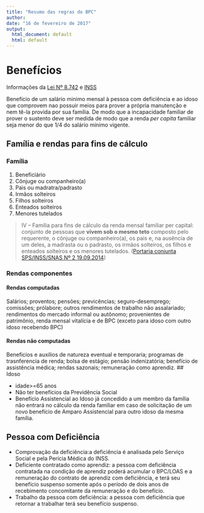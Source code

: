 ```yaml
---
title: "Resumo das regras do BPC"
author: 
date: "16 de fevereiro de 2017"
output:
  html_document: default
  html: default
---
```


# Benefícios
Informações da [Lei Nº 8.742][1] e [INSS][2]

[2]: http://www.previdencia.gov.br/servicos-ao-cidadao/todos-os-servicos/beneficio-assistencial-bpc-loas/
[1]: http://sislex.previdencia.gov.br/paginas/42/1993/8742.htm 
[3]: https://www.legisweb.com.br/legislacao/?id=275117

Benefício de um salário minimo mensal à pessoa com deficiência e ao idoso que comprovem nao possuir meios para prover a própria manutenção e nem tê-la provida por sua família. De modo que a incapacidade familiar de prover o sustento deve ser medida de modo que a renda *per capita* familiar seja menor do que 1/4 do salário mínimo vigente. 

## Família e rendas para fins de cálculo

### Família
1. Beneficiário
2. Cônjuge ou companheiro(a)
3. Pais ou madratra/padrasto
4. Irmãos solteiros
5. Filhos solteiros
6. Enteados solteiros
7. Menores tutelados

>IV – Família para fins de cálculo da renda mensal familiar per capital: conjunto de pessoas que **vivem sob o mesmo teto** composto pelo requerente, o cônjuge ou companheiro(a), os pais e, na ausência de um deles, a madrasta ou o padrasto, os irmãos solteiros, os filhos e enteados solteiros e os menores tutelados. ([Portaria conjunta SPS/INSS/SNAS Nº 2 19.09.2014][3])

### Rendas componentes
#### Rendas computadas
Salários; proventos; pensões; previcências; seguro-desemprego; comissões; prólabore; outros rendimentos de trabalho não assalariado; rendimentos do mercado informal ou autônomo; provenientes de patrimônio, renda mensal vitalícia e de BPC (exceto para idoso com outro idoso recebendo BPC)  

#### Rendas não computadas
Beneficios e auxilios de natureza eventual e temporaria; programas de trasnferencia de renda; bolsa de estágio; pensão indenizatória; benefício de assistência médica; rendas sazonais; remuneração como aprendiz. 
## Idoso

* idade>=65 anos
* Não ter benefícios da Previdência Social
* Benefício Assistencial ao Idoso já concedido a um membro da família não entrará no cálculo da renda familiar em caso de solicitação de um novo benefício de Amparo Assistencial para outro idoso da mesma família.

## Pessoa com Deficiência

* Comprovação da deficiência:a deficiência é analisada pelo Serviço Social e pela Perícia Médica do INSS.
* Deficiente contratado como aprendiz: a pessoa com deficiência contratada na condição de aprendiz poderá acumular o BPC/LOAS e a remuneração do contrato de aprendiz com deficiência, e terá seu benefício suspenso somente após o período de dois anos de recebimento concomitante da remuneração e do benefício.
* Trabalho da pessoa com deficiência: a pessoa com deficiência que retornar a trabalhar terá seu benefício suspenso.




